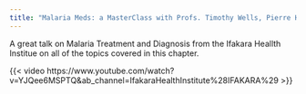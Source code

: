 ```yaml
---
title: "Malaria Meds: a MasterClass with Profs. Timothy Wells, Pierre Hugo, George Jagoe & Abdoulaye Djimde"
---
```


A great talk on Malaria Treatment and Diagnosis from the Ifakara Heallth Institue on all of the topics covered in this chapter.

{{< video https://www.youtube.com/watch?v=YJQee6MSPTQ&ab_channel=IfakaraHealthInstitute%28IFAKARA%29 >}}
